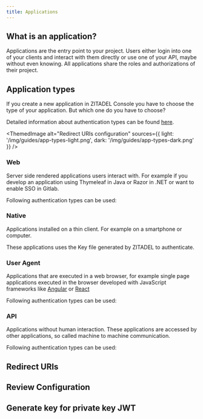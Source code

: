 ```yaml
---
title: Applications
---
```




## What is an application?

Applications are the entry point to your project. Users either login into one of your clients and interact with them directly or use one of your API, maybe without even knowing. All applications share the roles and authorizations of their project.

<!-- TODO: oidc vs saml --->

## Application types

If you create a new application in ZITADEL Console you have to choose the type of your application. But which one do you have to choose?

Detailed information about authentication types can be found [here](../../authentication/login-users#create-application).

<ThemedImage
  alt="Redirect URIs configuration"
  sources={{
    light: '/img/guides/app-types-light.png',
    dark: '/img/guides/app-types-dark.png'
  }}
/>

### Web

Server side rendered applications users interact with. For example if you develop an application using Thymeleaf in Java or Razor in .NET or want to enable SSO in Gitlab.

Following authentication types can be used:

<AuthType appType="web"/>

### Native

Applications installed on a thin client. For example on a smartphone or computer. 

These applications uses the Key file generated by ZITADEL to authenticate.

<AuthType appType="native"/>

### User Agent

Applications that are executed in a web browser, for example single page applications executed in the browser developed with JavaScript frameworks like [Angular](../../../examples/login/angular) or [React](../../../examples/login/react)

Following authentication types can be used:

<AuthType appType="user-agent"/>

### API

Applications without human interaction. These applications are accessed by other applications, so called machine to machine communication.

Following authentication types can be used:

<AuthType appType="api"/>

## Redirect URIs

<RedirectURIs appType="web"/>

## Review Configuration

<ReviewConfig authType="code"/>

## Generate key for private key JWT

<GenerateKey appType="api"/>